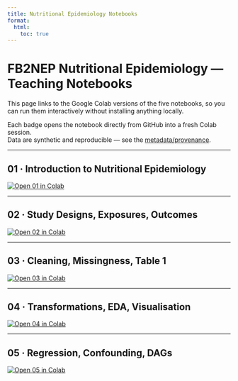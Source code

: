 ```yaml
---
title: Nutritional Epidemiology Notebooks
format:
  html:
    toc: true
---
```


# FB2NEP Nutritional Epidemiology — Teaching Notebooks

This page links to the Google Colab versions of the five notebooks, so you can run them interactively without installing anything locally.

Each badge opens the notebook directly from GitHub into a fresh Colab session.  
Data are synthetic and reproducible — see the [metadata/provenance](../metadata/provenance.md).

---

## 01 · Introduction to Nutritional Epidemiology

[![Open 01 in Colab](https://colab.research.google.com/assets/colab-badge.svg)](https://colab.research.google.com/github/ggkuhnle/fb2nep-epi/blob/main/notebooks/01_intro_epidemiology.ipynb)

---

## 02 · Study Designs, Exposures, Outcomes

[![Open 02 in Colab](https://colab.research.google.com/assets/colab-badge.svg)](https://colab.research.google.com/github/ggkuhnle/fb2nep-epi/blob/main/notebooks/02_study_designs_exposure_outcomes.ipynb)

---

## 03 · Cleaning, Missingness, Table 1

[![Open 03 in Colab](https://colab.research.google.com/assets/colab-badge.svg)](https://colab.research.google.com/github/ggkuhnle/fb2nep-epi/blob/main/notebooks/03_cleaning_missing_table1.ipynb)

---

## 04 · Transformations, EDA, Visualisation

[![Open 04 in Colab](https://colab.research.google.com/assets/colab-badge.svg)](https://colab.research.google.com/github/ggkuhnle/fb2nep-epi/blob/main/notebooks/04_transform_eda_visualisation.ipynb)

---

## 05 · Regression, Confounding, DAGs

[![Open 05 in Colab](https://colab.research.google.com/assets/colab-badge.svg)](https://colab.research.google.com/github/ggkuhnle/fb2nep-epi/blob/main/notebooks/05_regression_confounding_dags.ipynb)

